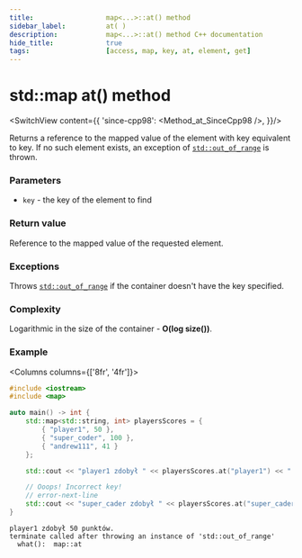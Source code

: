 ```yaml
---
title:					map<...>::at() method
sidebar_label:			at( )
description:			map<...>::at() method C++ documentation
hide_title:				true
tags:					[access, map, key, at, element, get]
---
```



<!-- Terms -->

<!----------------- Codes ---------------------->

<!-- at() -->

# std::map at() method

<SwitchView content={{
		'since-cpp98': <Method_at_SinceCpp98 />,
	}}/>

Returns a <Tooltip title={Term_ContAlias_Reference}>reference</Tooltip> to the mapped value of the element with key equivalent to key.
If no such element exists, an exception of [`std::out_of_range`](#) is thrown.

### Parameters

- `key` - the key of the element to find

### Return value

Reference to the mapped value of the requested element.

### Exceptions

Throws [`std::out_of_range`](#) if the container doesn't have the key specified.

### Complexity

Logarithmic in the size of the container - **O(log size())**.

### Example

<Columns columns={['8fr', '4fr']}>
<div>

```cpp title='Main.cpp' showLineNumbers
#include <iostream>
#include <map>

auto main() -> int {
	std::map<std::string, int> playersScores = {
		{ "player1", 50 },
		{ "super_coder", 100 },
		{ "andrew111", 41 }
	};

	std::cout << "player1 zdobył " << playersScores.at("player1") << " punktów.\n";

	// Ooops! Incorrect key!
	// error-next-line
	std::cout << "super_cader zdobył " << playersScores.at("super_cader") << " punktów.\n";
}
```

</div>
<div>

```plaintext title="Possible output"
player1 zdobył 50 punktów.
terminate called after throwing an instance of 'std::out_of_range'
  what():  map::at
```

</div>
</Columns>
